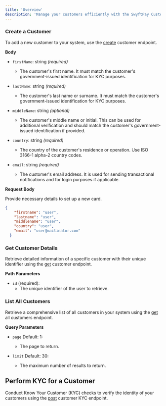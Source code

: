 ```yaml
---
title: 'Overview'
description: 'Manage your customers efficiently with the SwyftPay Customers API.'
---
```


### Create a Customer

To add a new customer to your system, use the [create](/api-reference/customers/create) customer endpoint.

**Body**

- `firstName`: string *(required)*
  - The customer's first name. It must match the customer's government-issued identification for KYC purposes.

- `lastName`: string *(required)*
  - The customer's last name or surname. It must match the customer's government-issued identification for KYC purposes.

- `middleName`: string *(optional)*
  - The customer's middle name or initial. This can be used for additional verification and should match the customer's government-issued identification if provided.

- `country`: string *(required)*
  - The country of the customer's residence or operation. Use ISO 3166-1 alpha-2 country codes.

- `email`: string *(required)*
  - The customer's email address. It is used for sending transactional notifications and for login purposes if applicable.

**Request Body**

Provide necessary details to set up a new card.

```json
{
    "firstname": "user",
    "lastname": "user",
    "middlename": "user",
    "country": "user",
    "email": "user@mailinator.com"
  }
```

### Get Customer Details
Retrieve detailed information of a specific customer with their unique identifier using the [get](/api-reference/customers/get) customer endpoint.

**Path Parameters**
- `id` (required): 
  - The unique identifier of the user to retrieve.

### List All Customers
Retrieve a comprehensive list of all customers in your system using the [get](/api-reference/customers/get-all-customers) all customers endpoint.

**Query Parameters**

- `page` Default: 1: 
  - The page to return.

- `limit` Default: 30: 
  - The maximum number of results to return.


## Perform KYC for a Customer
Conduct Know Your Customer (KYC) checks to verify the identity of your customers using the [post](/api-reference/customers/kyc) customer KYC endpoint.
